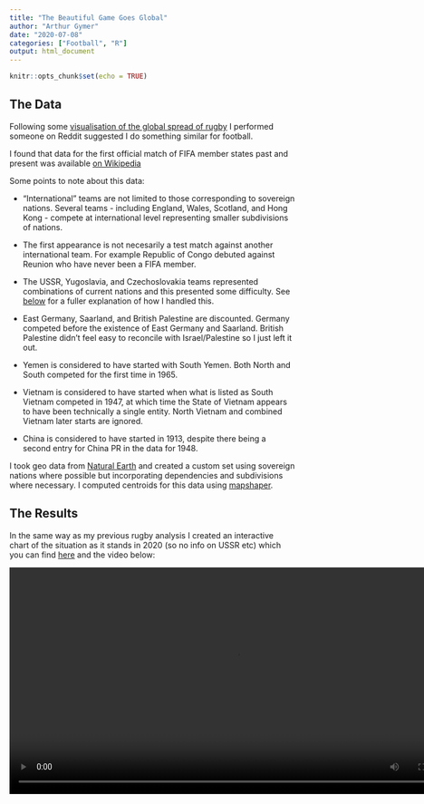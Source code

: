 ```yaml
---
title: "The Beautiful Game Goes Global"
author: "Arthur Gymer"
date: "2020-07-08"
categories: ["Football", "R"]
output: html_document
---
```


```r
knitr::opts_chunk$set(echo = TRUE)
```

## The Data

Following some [visualisation of the global spread of rugby](https://awgymer.github.io/rugby-stats/spread_of_rugby.html) I performed someone on Reddit suggested I do something similar for football.

I found that data for the first official match of FIFA member states past and present was available [on Wikipedia](https://en.wikipedia.org/wiki/List_of_first_association_football_internationals_per_country:_before_1940)

Some points to note about this data:

- "International" teams are not limited to those corresponding to sovereign nations. Several teams - including England, Wales, Scotland, and Hong Kong - compete at international level representing smaller subdivisions of nations.

- The first appearance is not necesarily a test match against another international team. For example Republic of Congo debuted against Reunion who have never been a FIFA member.

- The USSR, Yugoslavia, and Czechoslovakia teams represented combinations of current nations and this presented some difficulty. See [below](#handling-multi-nation-states) for a fuller explanation of how I handled this.


- East Germany, Saarland, and British Palestine are discounted. Germany competed before the existence of East Germany and Saarland. British Palestine didn't feel easy to reconcile with Israel/Palestine so I just left it out. 


- Yemen is considered to have started with South Yemen. Both North and South competed for the first time in 1965.

- Vietnam is considered to have started when what is listed as South Vietnam competed in 1947, at which time the State of Vietnam appears to have been technically a single entity. North Vietnam and combined Vietnam later starts are ignored.

- China is considered to have started in 1913, despite there being a second entry for China PR in the data for 1948.


I took geo data from [Natural Earth](https://www.naturalearthdata.com/) and created a custom set using sovereign nations where possible but incorporating dependencies and subdivisions where necessary. I computed centroids for this data using [mapshaper](https://mapshaper.org/).


## The Results

In the same way as my previous rugby analysis I created an interactive chart of the situation as it stands in 2020 (so no info on USSR etc) which you can find [here](plots/beautiful_game_goes_global_2020.html) and the video below:

<div id="plot-video">
<video width="800" controls>
  <source src="plots/the_beautiful_game_goes_global.mp4" type="video/mp4">
Your browser does not support the video tag.
</video>
</div>
